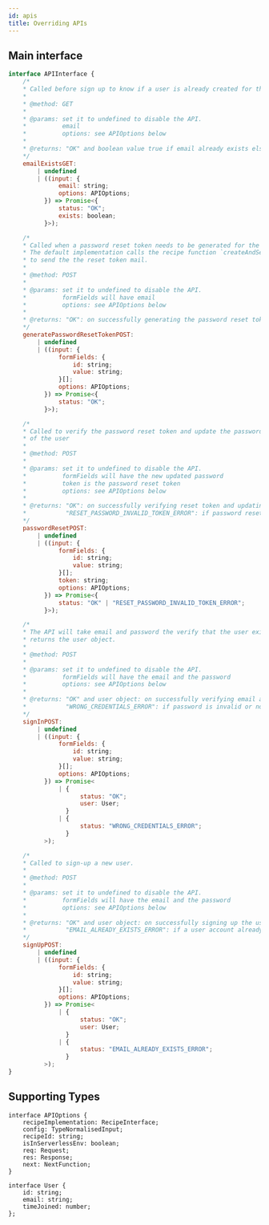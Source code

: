 ```yaml
---
id: apis
title: Overriding APIs
---
```


## Main interface

```jsx
interface APIInterface {
    /* 
    * Called before sign up to know if a user is already created for the given email address
    * 
    * @method: GET
    * 
    * @params: set it to undefined to disable the API.
    *          email
    *          options: see APIOptions below
    * 
    * @returns: "OK" and boolean value true if email already exists else false
    */
    emailExistsGET:
        | undefined
        | ((input: {
              email: string;
              options: APIOptions;
          }) => Promise<{
              status: "OK";
              exists: boolean;
          }>);

    /* 
    * Called when a password reset token needs to be generated for the user.
    * The default implementation calls the recipe function `createAndSendCustomEmail`
    * to send the the reset token mail.
    * 
    * @method: POST
    * 
    * @params: set it to undefined to disable the API.
    *          formFields will have email
    *          options: see APIOptions below
    * 
    * @returns: "OK": on successfully generating the password reset token
    */
    generatePasswordResetTokenPOST:
        | undefined
        | ((input: {
              formFields: {
                  id: string;
                  value: string;
              }[];
              options: APIOptions;
          }) => Promise<{
              status: "OK";
          }>);

    /* 
    * Called to verify the password reset token and update the password
    * of the user
    * 
    * @method: POST
    * 
    * @params: set it to undefined to disable the API.
    *          formFields will have the new updated password
    *          token is the password reset token
    *          options: see APIOptions below
    * 
    * @returns: "OK": on successfully verifying reset token and updating user's password
    *           "RESET_PASSWORD_INVALID_TOKEN_ERROR": if password reset token is invalid
    */
    passwordResetPOST:
        | undefined
        | ((input: {
              formFields: {
                  id: string;
                  value: string;
              }[];
              token: string;
              options: APIOptions;
          }) => Promise<{
              status: "OK" | "RESET_PASSWORD_INVALID_TOKEN_ERROR";
          }>);

    /* 
    * The API will take email and password the verify that the user exists and
    * returns the user object.
    * 
    * @method: POST
    * 
    * @params: set it to undefined to disable the API.
    *          formFields will have the email and the password
    *          options: see APIOptions below
    * 
    * @returns: "OK" and user object: on successfully verifying email and password
    *           "WRONG_CREDENTIALS_ERROR": if password is invalid or no account info found for the given email
    */
    signInPOST:
        | undefined
        | ((input: {
              formFields: {
                  id: string;
                  value: string;
              }[];
              options: APIOptions;
          }) => Promise<
              | {
                    status: "OK";
                    user: User;
                }
              | {
                    status: "WRONG_CREDENTIALS_ERROR";
                }
          >);

    /* 
    * Called to sign-up a new user.
    * 
    * @method: POST
    * 
    * @params: set it to undefined to disable the API.
    *          formFields will have the email and the password
    *          options: see APIOptions below
    * 
    * @returns: "OK" and user object: on successfully signing up the user
    *           "EMAIL_ALREADY_EXISTS_ERROR": if a user account already exists for the given email
    */
    signUpPOST:
        | undefined
        | ((input: {
              formFields: {
                  id: string;
                  value: string;
              }[];
              options: APIOptions;
          }) => Promise<
              | {
                    status: "OK";
                    user: User;
                }
              | {
                    status: "EMAIL_ALREADY_EXISTS_ERROR";
                }
          >);
}
```

## Supporting Types
```tsx
interface APIOptions {
    recipeImplementation: RecipeInterface;
    config: TypeNormalisedInput;
    recipeId: string;
    isInServerlessEnv: boolean;
    req: Request;
    res: Response;
    next: NextFunction;
}

interface User {
    id: string;
    email: string;
    timeJoined: number;
};
```